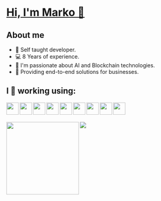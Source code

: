 # [Hi, I'm Marko  👋 ](https://www.markobogdanovski.site/ "Portfolio")
## About me
* 📖  Self taught developer.
* 💻  8 Years of experience.
* 🤖  I'm passionate about AI and Blockchain technologies.
* 💼  Providing end-to-end solutions for businesses.

## I 💚  working using:
<img align="left" width="32px" src="icons/babel.svg"/>
<img align="left" width="32px" src="icons/css3.svg"/>
<img align="left" width="32px" src="icons/html5.svg"/>
<img align="left" width="32px" src="icons/javascript.svg"/>
<img align="left" width="32px" src="icons/jquery.svg"/>
<img align="left" width="32px" src="icons/mysql.svg"/>
<img align="left" width="32px" src="icons/php.svg"/>
<img align="left" width="32px" src="icons/react.svg"/>
<img align="left" width="32px" src="icons/redux.svg"/>
<br/>
<br/>
<br/>
<a href="https://www.holopin.io/userbadge/cm1uutf0p19900cmivxyq3nx1"><img align="left" height="190px" src="https://assets.holopin.io/hf2024levels/level0-sloth-hello-0-0-0-0.webp"/></a>
<img src="https://github-readme-stats.vercel.app/api?username=markobogdanovski&show_icons=true&theme=github_dark_dimmed"/>
